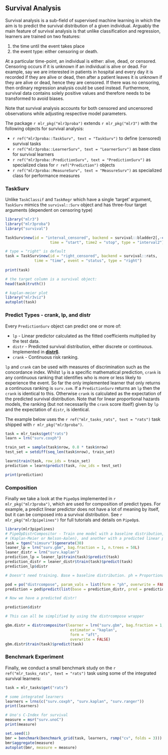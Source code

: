 ## Survival Analysis {#survival}

Survival analysis is a sub-field of supervised machine learning in which the aim is to predict the survival distribution of a given individual. Arguably the main feature of survival analysis is that unlike classification and regression, learners are trained on two features:

1. the time until the event takes place
2. the event type: either censoring or death.

At a particular time-point, an individual is either: alive, dead, or censored. Censoring occurs if it is unknown if an individual is alive or dead. For example, say we are interested in patients in hospital and every day it is recorded if they are alive or dead, then after a patient leaves it is unknown if they are alive or dead, hence they are censored. If there was no censoring, then ordinary regression analysis could be used instead. Furthermore, survival data contains solely positive values and therefore needs to be transformed to avoid biases. 

Note that survival analysis accounts for both censored and uncensored observations while adjusting respective model parameters.

The package `r mlr_pkg("mlr3proba")` extends `r mlr_pkg("mlr3")` with the following objects for survival analysis:

* `r ref("mlr3proba::TaskSurv", text = "TaskSurv")` to define (censored) survival tasks
* `r ref("mlr3proba::LearnerSurv", text = "LearnerSurv")` as base class for survival learners
* `r ref("mlr3proba::PredictionSurv", text = "PredictionSurv")` as specialized class for `r ref("Prediction")` objects
* `r ref("mlr3proba::MeasureSurv", text = "MeasureSurv")` as specialized class for performance measures

### TaskSurv

Unlike `TaskClassif` and `TaskRegr` which have a single 'target' argument, `TaskSurv` mimics the
`survival::Surv` object and has three-four target arguments (dependent on censoring type)

```r
library("mlr3")
library("mlr3proba")
library("survival")

TaskSurv$new(id = "interval_censored", backend = survival::bladder2[,-c(1, 7)],
                    time = "start", time2 = "stop", type = "interval2")

# type = "right" is default
task = TaskSurv$new(id = "right_censored", backend = survival::rats,
             time = "time", event = "status", type = "right")
                    
print(task)

# the target column is a survival object:
head(task$truth())

# kaplan-meier plot
library("mlr3viz")
autoplot(task)
```

### Predict Types - crank, lp, and distr

Every `PredictionSurv` object can predict one or more of:

* `lp` - Linear predictor calculated as the fitted coefficients multiplied by the test data.
* `distr` - Predicted survival distribution, either discrete or continuous. Implemented in **[distr6](https://CRAN.R-project.org/package=distr6)**.
* `crank` - Continuous risk ranking.

`lp` and `crank` can be used with measures of discrimination such as the concordance index. Whilst
`lp` is a specific mathematical prediction, `crank` is any continuous ranking that identifies who is
more or less likely to experience the event. So far the only implemented learner that only returns a continuous
ranking is `surv.svm`. If a `PredictionSurv` returns an `lp` then the `crank` is identical to this.
Otherwise `crank` is calculated as the expectation of the predicted survival distribution. Note that 
for linear proportional hazards models, the ranking (but not necessarily the `crank` score itself)
given by `lp` and the expectation of `distr`, is identical.

The example below uses the `r ref("mlr_tasks_rats", text = "rats")` task shipped with `r mlr_pkg("mlr3proba")`.

```r
task = mlr_tasks$get("rats")
learn = lrn("surv.coxph")

train_set = sample(task$nrow, 0.8 * task$nrow)
test_set = setdiff(seq_len(task$nrow), train_set)

learn$train(task, row_ids = train_set)
prediction = learn$predict(task, row_ids = test_set)

print(prediction)
```

### Composition

Finally we take a look at the `PipeOp`s implemented in `r mlr_pkg("mlr3proba")`, which are used for composition
of predict types. For example, a predict linear predictor does not have a lot of meaning by itself, but it can be composed into a survival distribution. See `r mlr_pkg("mlr3pipelines")` for full tutorials and details on `PipeOp`s.


```r
library(mlr3pipelines)
# PipeOpDistrCompositor - Train one model with a baseline distribution,
# (Kaplan-Meier or Nelson-Aalen), and another with a predicted linear predictor.
task = tgen("simsurv")$generate(30)
leaner_lp = lrn("surv.gbm", bag.fraction = 1, n.trees = 50L)
leaner_distr = lrn("surv.kaplan")
prediction_lp = leaner_lp$train(task)$predict(task)
prediction_distr = leaner_distr$train(task)$predict(task)
prediction_lp$distr

# Doesn't need training. Base = baseline distribution. ph = Proportional hazards.

pod = po("distrcompose", param_vals = list(form = "ph", overwrite = FALSE))
prediction = pod$predict(list(base = prediction_distr, pred = prediction_lp))$output

# Now we have a predicted distr!

prediction$distr

# This can all be simplified by using the distrcompose wrapper

gbm.distr = distrcompositor(learner = lrn("surv.gbm", bag.fraction = 1, n.trees = 50L),
                             estimator = "kaplan",
                             form = "aft",
                             overwrite = FALSE)
gbm.distr$train(task)$predict(task)
```

### Benchmark Experiment

Finally, we conduct a small benchmark study on the `r ref("mlr_tasks_rats", text = "rats")` task using some of the integrated survival learners:

```r
task = mlr_tasks$get("rats")

# some integrated learners
learners = lrns(c("surv.coxph", "surv.kaplan", "surv.ranger"))
print(learners)

# Uno's C-Index for survival
measure = msr("surv.unoC")
print(measure)

set.seed(1)
bmr = benchmark(benchmark_grid(task, learners, rsmp("cv", folds = 3)))
bmr$aggregate(measure)
autoplot(bmr, measure = measure)
```
